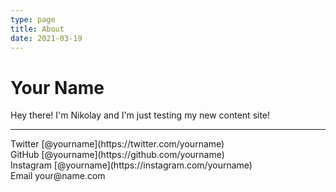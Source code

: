 ```yaml
---
type: page
title: About
date: 2021-03-19
---
```


# Your Name

Hey there! I'm Nikolay and I'm just testing my new content site!

---

<div>
  Twitter [@yourname](https://twitter.com/yourname)
  <br />
  GitHub [@yourname](https://github.com/yourname)
  <br />
  Instagram [@yourname](https://instagram.com/yourname)
  <br />
  Email your@name.com
</div>
